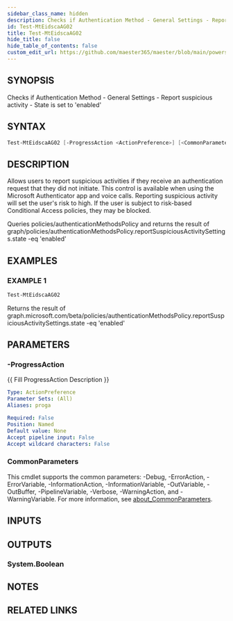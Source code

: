 ```yaml
---
sidebar_class_name: hidden
description: Checks if Authentication Method - General Settings - Report suspicious activity - State is set to 'enabled'
id: Test-MtEidscaAG02
title: Test-MtEidscaAG02
hide_title: false
hide_table_of_contents: false
custom_edit_url: https://github.com/maester365/maester/blob/main/powershell/public/Test-MtEidscaAG02.ps1
---
```


## SYNOPSIS

Checks if Authentication Method - General Settings - Report suspicious activity - State is set to 'enabled'

## SYNTAX

```powershell
Test-MtEidscaAG02 [-ProgressAction <ActionPreference>] [<CommonParameters>]
```

## DESCRIPTION

Allows users to report suspicious activities if they receive an authentication request that they did not initiate.
This control is available when using the Microsoft Authenticator app and voice calls.
Reporting suspicious activity will set the user's risk to high.
If the user is subject to risk-based Conditional Access policies, they may be blocked.

Queries policies/authenticationMethodsPolicy
and returns the result of
 graph/policies/authenticationMethodsPolicy.reportSuspiciousActivitySettings.state -eq 'enabled'

## EXAMPLES

### EXAMPLE 1

```powershell
Test-MtEidscaAG02
```

Returns the result of graph.microsoft.com/beta/policies/authenticationMethodsPolicy.reportSuspiciousActivitySettings.state -eq 'enabled'

## PARAMETERS

### -ProgressAction

\{\{ Fill ProgressAction Description \}\}

```yaml
Type: ActionPreference
Parameter Sets: (All)
Aliases: proga

Required: False
Position: Named
Default value: None
Accept pipeline input: False
Accept wildcard characters: False
```

### CommonParameters

This cmdlet supports the common parameters: -Debug, -ErrorAction, -ErrorVariable, -InformationAction, -InformationVariable, -OutVariable, -OutBuffer, -PipelineVariable, -Verbose, -WarningAction, and -WarningVariable. For more information, see [about_CommonParameters](http://go.microsoft.com/fwlink/?LinkID=113216).

## INPUTS

## OUTPUTS

### System.Boolean

## NOTES

## RELATED LINKS
